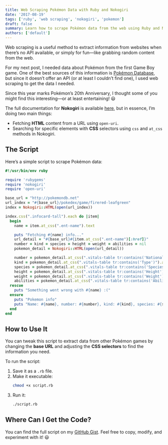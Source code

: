 ```yaml
---
title: Web Scraping Pokémon Data with Ruby and Nokogiri
date: '2017-08-19'
tags: ['ruby', 'web scraping', 'nokogiri', 'pokemon']
draft: false
summary: Learn how to scrape Pokémon data from the web using Ruby and Nokogiri.
authors: ['default']
---
```


Web scraping is a useful method to extract information from websites when there’s no API available, or simply for fun—like grabbing random content from the web.

For my next post, I needed data about Pokémon from the first Game Boy game. One of the best sources of this information is [Pokémon Database](http://pokemondb.net), but since it doesn’t offer an API (or at least I couldn’t find one), I used web scraping to get the data I needed.

Since this year marks Pokémon’s 20th Anniversary, I thought some of you might find this interesting—or at least entertaining! 😃

The full documentation for **Nokogiri** is available [here](http://www.nokogiri.org/), but in essence, I’m doing two main things:

- Fetching **HTML** content from a URL using `open-uri`.
- Searching for specific elements with **CSS** selectors using `css` and `at_css` methods in Nokogiri.

## The Script

Here’s a simple script to scrape Pokémon data:

```ruby
#!/usr/bin/env ruby

require 'rubygems'
require 'nokogiri'
require 'open-uri'

base_url = "http://pokemondb.net"
url_index = "#{base_url}/pokedex/game/firered-leafgreen"
index = Nokogiri::HTML(open(url_index))

index.css(".infocard-tall").each do |item|
  begin
    name = item.at_css(".ent-name").text

    puts "Fetching #{name} info..."
    url_detail = "#{base_url}#{item.at_css(".ent-name")[:href]}"
    number = kind = species = height = weight = abilities = nil
    pokemon_detail = Nokogiri::HTML(open(url_detail))

    number = pokemon_detail.at_css(".vitals-table tr:contains('National')").at_css("td").text
    kind = pokemon_detail.at_css(".vitals-table tr:contains('Type')").at_css("td").text.split(" ").join(", ")
    species = pokemon_detail.at_css(".vitals-table tr:contains('Species')").at_css("td").text
    height = pokemon_detail.at_css(".vitals-table tr:contains('Height')").at_css("td").text
    weight = pokemon_detail.at_css(".vitals-table tr:contains('Weight')").at_css("td").text
    abilities = pokemon_detail.at_css(".vitals-table tr:contains('Abilities')").at_css("td")
  rescue
    puts "Something went wrong with #{name} :("
  ensure
    puts "Pokemon info"
    puts "Name: #{name}, number: #{number}, kind: #{kind}, species: #{species}, height: #{height}, weight: #{weight}, abilities: #{abilities}"
  end
end
```

## How to Use It

You can tweak this script to extract data from other Pokémon games by changing the **base URL** and adjusting the **CSS selectors** to find the information you need.

To run the script:

1. Save it as a `.rb` file.
2. Make it executable:
   ```sh
   chmod +x script.rb
   ```
3. Run it:
   ```sh
   ./script.rb
   ```

## Where Can I Get the Code?

You can find the full script on my [GitHub Gist](https://gist.github.com/dreamingechoes/90f434ce897d200e9dba). Feel free to copy, modify, and experiment with it! 😃
